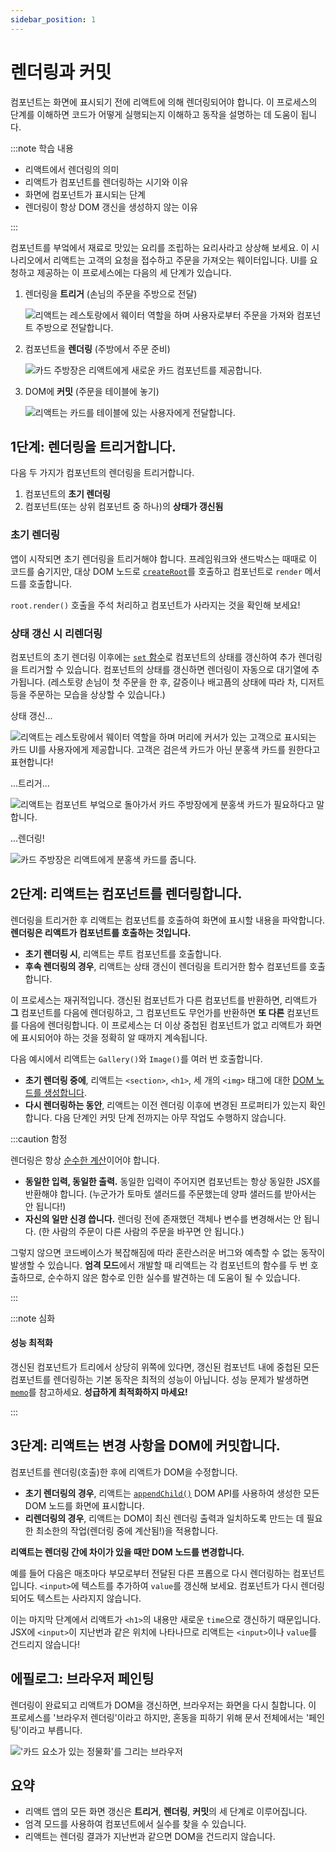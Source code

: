 ```yaml
---
sidebar_position: 1
---
```



# 렌더링과 커밋

컴포넌트는 화면에 표시되기 전에 리액트에 의해 렌더링되어야 합니다. 이 프로세스의 단계를 이해하면 코드가 어떻게 실행되는지 이해하고 동작을 설명하는 데 도움이 됩니다.

:::note 학습 내용

- 리액트에서 렌더링의 의미
- 리액트가 컴포넌트를 렌더링하는 시기와 이유
- 화면에 컴포넌트가 표시되는 단계
- 렌더링이 항상 DOM 갱신을 생성하지 않는 이유

:::

컴포넌트를 부엌에서 재료로 맛있는 요리를 조립하는 요리사라고 상상해 보세요. 이 시나리오에서 리액트는 고객의 요청을 접수하고 주문을 가져오는 웨이터입니다. UI를 요청하고 제공하는 이 프로세스에는 다음의 세 단계가 있습니다.

1. 렌더링을 **트리거** (손님의 주문을 주방으로 전달)

   <Image
     img={renderAndCommit1}
     alt="리액트는 레스토랑에서 웨이터 역할을 하며 사용자로부터 주문을 가져와 컴포넌트 주방으로 전달합니다."
     maxWidth="14rem"
   />

2. 컴포넌트을 **렌더링** (주방에서 주문 준비)

   <Image
     img={renderAndCommit2}
     alt="카드 주방장은 리액트에게 새로운 카드 컴포넌트를 제공합니다."
     maxWidth="14rem"
   />

3. DOM에 **커밋** (주문을 테이블에 놓기)

   <Image
     img={renderAndCommit3}
     alt="리액트는 카드를 테이블에 있는 사용자에게 전달합니다."
     maxWidth="14rem"
   />

## 1단계: 렌더링을 트리거합니다.

다음 두 가지가 컴포넌트의 렌더링을 트리거합니다.

1. 컴포넌트의 **초기 렌더링**
2. 컴포넌트(또는 상위 컴포넌트 중 하나)의 **상태가 갱신됨**

### 초기 렌더링

앱이 시작되면 초기 렌더링을 트리거해야 합니다. 프레임워크와 샌드박스는 때때로 이 코드를 숨기지만, 대상 DOM 노드로 [`createRoot`](https://react.dev/reference/react-dom/client/createRoot)를 호출하고 컴포넌트로 `render` 메서드를 호출합니다.

<CodeSandbox title="gallant-waterfall-mnfdp5" />

`root.render()` 호출을 주석 처리하고 컴포넌트가 사라지는 것을 확인해 보세요!

### 상태 갱신 시 리렌더링

컴포넌트의 초기 렌더링 이후에는 [`set` 함수](https://react.dev/reference/react/useState#setstate)로 컴포넌트의 상태를 갱신하여 추가 렌더링을 트리거할 수 있습니다. 컴포넌트의 상태를 갱신하면 렌더링이 자동으로 대기열에 추가됩니다. (레스토랑 손님이 첫 주문을 한 후, 갈증이나 배고픔의 상태에 따라 차, 디저트 등을 주문하는 모습을 상상할 수 있습니다.)

상태 갱신...

<Image
  img={rerender1}
  alt="리액트는 레스토랑에서 웨이터 역할을 하며 머리에 커서가 있는 고객으로 표시되는 카드 UI를 사용자에게 제공합니다. 고객은 검은색 카드가 아닌 분홍색 카드를 원한다고 표현합니다!"
  maxWidth="14rem"
/>

...트리거...

<Image
  img={rerender2}
  alt="리액트는 컴포넌트 부엌으로 돌아가서 카드 주방장에게 분홍색 카드가 필요하다고 말합니다."
  maxWidth="14rem"
/>

...렌더링!

<Image
  img={rerender3}
  alt="카드 주방장은 리액트에게 분홍색 카드를 줍니다."
  maxWidth="14rem"
/>

## 2단계: 리액트는 컴포넌트를 렌더링합니다.

렌더링을 트리거한 후 리액트는 컴포넌트를 호출하여 화면에 표시할 내용을 파악합니다. **렌더링은 리액트가 컴포넌트를 호출하는 것입니다.**

- **초기 렌더링 시**, 리액트는 루트 컴포넌트를 호출합니다.
- **후속 렌더링의 경우**, 리액트는 상태 갱신이 렌더링을 트리거한 함수 컴포넌트를 호출합니다.

이 프로세스는 재귀적입니다. 갱신된 컴포넌트가 다른 컴포넌트를 반환하면, 리액트가 **그** 컴포넌트를 다음에 렌더링하고, 그 컴포넌트도 무언가를 반환하면 **또 다른** 컴포넌트를 다음에 렌더링합니다. 이 프로세스는 더 이상 중첩된 컴포넌트가 없고 리액트가 화면에 표시되어야 하는 것을 정확히 알 때까지 계속됩니다.

다음 예시에서 리액트는 `Gallery()`와 `Image()`를 여러 번 호출합니다.

<CodeSandbox title="practical-mccarthy-1p08zd" modulePath="/Gallery.js" />

- **초기 렌더링 중에**, 리액트는 `<section>`, `<h1>`, 세 개의 `<img>` 태그에 대한 [DOM 노드를 생성합니다](https://developer.mozilla.org/docs/Web/API/Document/createElement).
- **다시 렌더링하는 동안**, 리액트는 이전 렌더링 이후에 변경된 프로퍼티가 있는지 확인합니다. 다음 단계인 커밋 단계 전까지는 아무 작업도 수행하지 않습니다.

:::caution 함정

렌더링은 항상 [순수한 계산](https://react.dev/learn/keeping-components-pure)이어야 합니다.

- **동일한 입력, 동일한 출력.** 동일한 입력이 주어지면 컴포넌트는 항상 동일한 JSX를 반환해야 합니다. (누군가가 토마토 샐러드를 주문했는데 양파 샐러드를 받아서는 안 됩니다!)
- **자신의 일만 신경 씁니다.** 렌더링 전에 존재했던 객체나 변수를 변경해서는 안 됩니다. (한 사람의 주문이 다른 사람의 주문을 바꾸면 안 됩니다.)

그렇지 않으면 코드베이스가 복잡해짐에 따라 혼란스러운 버그와 예측할 수 없는 동작이 발생할 수 있습니다. **엄격 모드**에서 개발할 때 리액트는 각 컴포넌트의 함수를 두 번 호출하므로, 순수하지 않은 함수로 인한 실수를 발견하는 데 도움이 될 수 있습니다.

:::

:::note 심화

#### 성능 최적화

갱신된 컴포넌트가 트리에서 상당히 위쪽에 있다면, 갱신된 컴포넌트 내에 중첩된 모든 컴포넌트를 렌더링하는 기본 동작은 최적의 성능이 아닙니다. 성능 문제가 발생하면 [`memo`](https://react.dev/reference/react/memo#skipping-re-rendering-when-props-are-unchanged)를 참고하세요. **성급하게 최적화하지 마세요!**

:::

## 3단계: 리액트는 변경 사항을 DOM에 커밋합니다.

컴포넌트를 렌더링(호출)한 후에 리액트가 DOM을 수정합니다.

- **초기 렌더링의 경우**, 리액트는 [`appendChild()`](https://developer.mozilla.org/docs/Web/API/Node/appendChild) DOM API를 사용하여 생성한 모든 DOM 노드를 화면에 표시합니다.
- **리렌더링의 경우**, 리액트는 DOM이 최신 렌더링 출력과 일치하도록 만드는 데 필요한 최소한의 작업(렌더링 중에 계산됨!)을 적용합니다.

**리액트는 렌더링 간에 차이가 있을 때만 DOM 노드를 변경합니다.**

예를 들어 다음은 매초마다 부모로부터 전달된 다른 프롭으로 다시 렌더링하는 컴포넌트입니다. `<input>`에 텍스트를 추가하여 `value`를 갱신해 보세요. 컴포넌트가 다시 렌더링되어도 텍스트는 사라지지 않습니다.

<CodeSandbox title="modern-snowflake-y5b4hi" modulePath="/Clock.js" />

이는 마지막 단계에서 리액트가 `<h1>`의 내용만 새로운 `time`으로 갱신하기 때문입니다. JSX에 `<input>`이 지난번과 같은 위치에 나타나므로 리액트는 `<input>`이나 `value`를 건드리지 않습니다!

## 에필로그: 브라우저 페인팅

렌더링이 완료되고 리액트가 DOM을 갱신하면, 브라우저는 화면을 다시 칠합니다. 이 프로세스를 '브라우저 렌더링'이라고 하지만, 혼동을 피하기 위해 문서 전체에서는 '페인팅'이라고 부릅니다.

<Image img={browserPaint} alt="'카드 요소가 있는 정물화'를 그리는 브라우저" />

## 요약

- 리액트 앱의 모든 화면 갱신은 **트리거**, **렌더링**, **커밋**의 세 단계로 이루어집니다.
- 엄격 모드를 사용하여 컴포넌트에서 실수를 찾을 수 있습니다.
- 리액트는 렌더링 결과가 지난번과 같으면 DOM을 건드리지 않습니다.
